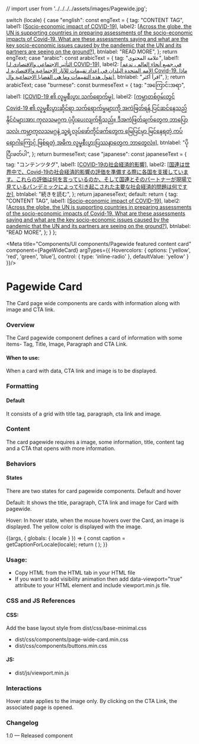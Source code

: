 // import user from '../../../../assets/images/Pagewide.jpg';

  switch (locale) {
    case "english":
      const engText = {
        tag: "CONTENT TAG",
        label1: [<a href="#">Socio-economic impact of COVID-19</a>],
        label2:
          [<a href="#">Across the globe, the UN is supporting countries in preparing assessments of the socio-economic impacts of Covid-19. What are these assessments saying and what are the key socio-economic issues caused by the pandemic that the UN and its partners are seeing on the ground?</a>],
        btnlabel: "READ MORE",
      };
      return engText;
    case "arabic":
      const arabicText = {
        tag: "علامة المحتوى",
        label1: [<a href="#">التأثير الاجتماعي والاقتصادي لـ COVID-19</a>],
        label2:
          [<a href="#">في جميع أنحاء العالم ، تدعم الأمم المتحدة البلدان في إعداد تقييمات للآثار الاجتماعية والاقتصادية لـ Covid-19. ماذا تقول هذه التقييمات وما هي القضايا الاجتماعية وال</a>],
        btnlabel: "اقرأ أكثر",
      };
      return arabicText;
    case "burmese":
      const burmeseText = {
        tag: "အကြောင်းအရာ",
        label1: [<a href="#">COVID-19 ၏ လူမှုစီးပွား သက်ရောက်မှု</a>],
        label2:
          [<a href="#">ကမ္ဘာတစ်ဝှမ်းတွင် Covid-19 ၏ လူမှုစီးပွားဆိုင်ရာ သက်ရောက်မှုများကို အကဲဖြတ်ရန် ပြင်ဆင်နေသည့် နိုင်ငံများအား ကုလသမဂ္ဂက ပံ့ပိုးပေးလျက်ရှိသည်။ ဒီအကဲဖြတ်ချက်တွေက ဘာပြောသလဲ၊ ကမ္ဘာ့ကုလသမဂ္ဂနဲ့ သူ့ရဲ့လုပ်ဖော်ကိုင်ဖက်တွေက မြေပြင်မှာ မြင်နေရတဲ့ ကပ်ရောဂါကြောင့် ဖြစ်ရတဲ့ အဓိက လူမှုစီးပွားပြဿနာတွေက ဘာတွေလဲ။</a>],
        btnlabel: "ပိုပြီးဖတ်ပါ",
      };
      return burmeseText;
    case "japanese":
      const japaneseText = {
        tag: "コンテンツタグ",
        label1: [<a href="#">COVID-19の社会経済的影響</a>],
        label2:
          [<a href="#">国連は世界中で、Covid-19の社会経済的影響の評価を準備する際に各国を支援しています。これらの評価は何を言っているのか、そして国連とそのパートナーが現場で見ているパンデミックによって引き起こされた主要な社会経済的問題は何ですか</a>],
        btnlabel: "続きを読む",
      };
      return japaneseText;
    default:
      return {
        tag: "CONTENT TAG",
        label1: [<a href="#">Socio-economic impact of COVID-19</a>],
        label2:
          [<a href="#">Across the globe, the UN is supporting countries in preparing assessments of the socio-economic impacts of Covid-19. What are these assessments saying and what are the key socio-economic issues caused by the pandemic that the UN and its partners are seeing on the ground?</a>],
        btnlabel: "READ MORE",
      };
  }
};

<Meta title="Components/UI components/Pagewide featured content card" component={PageWideCard} argTypes={{
  Hovercolors: {
    options: ['yellow', 'red', 'green', 'blue'],
    control: { type: 'inline-radio' },
    defaultValue: 'yellow'
  }
}}/>

# Pagewide Card

The Card page wide components are cards with information along with image and CTA link. 

### Overview
The Card pagewide component defines a card of information with some items- Tag, Title, Image, Paragraph and CTA Link. 
 
#### When to use:

When a card with data, CTA link and image is to be displayed.

### Formatting
#### Default
It consists of a grid with title tag, paragraph, cta link and  image.

### Content

The card pagewide requires a image, some information, title,  content tag and a CTA that opens with more information.

### Behaviors

#### States 
There are two states for card pagewide components. Default and hover

Default: It shows the title, paragraph, CTA link and image for Card with pagewide.

Hover: In hover state, when the mouse hovers over the Card, an image is displayed. The yellow color is displayed with the image.

<Canvas>
  <Story name="Pagewide featured content card">
    {(args, { globals: { locale } }) => {
      const caption = getCaptionForLocale(locale);
      return (
        <PageWideCard
          label={caption.tag}
          title={caption.label1}
          paragraph={caption.label2}
          button={caption.btnlabel} {...args}
        ></PageWideCard>
      );
    }}
  </Story>
</Canvas>


### Usage:
- Copy HTML from the HTML tab in your HTML file
- If you want to add visibility animation then add data-viewport=”true” attribute to your HTML element and include viewport.min.js file.


### CSS and JS References

#### CSS:

Add the base layout style from dist/css/base-minimal.css

- dist/css/components/page-wide-card.min.css
- dist/css/components/buttons.min.css

#### JS:

- dist/js/viewport.min.js

### Interactions
Hover state applies to the image only.
By clicking on the CTA Link, the associated page is opened. 

### Changelog
1.0 — Released component

